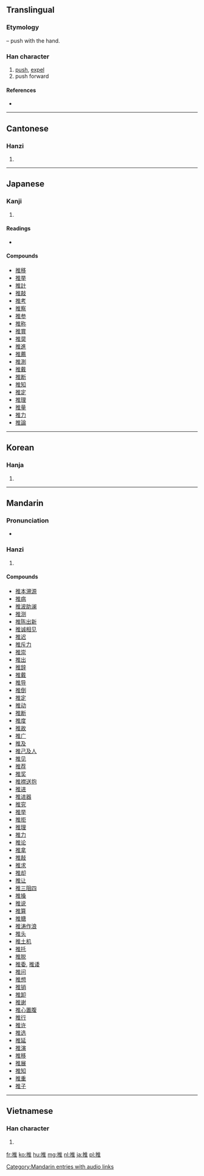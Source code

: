{{also|稚}}
==Translingual==

===Etymology===
{{Han compound|手|alt1=扌|t1=hand|隹|ls=psc|c1=s|c2=p}} – push with the hand.

===Han character===
{{Han char|rn=64|rad=手|as=08|sn=11|four=5001<sub>4</sub>|canj=手人土 (QOG)|ids=⿰[[扌]][[隹]]}}

# [[push]], [[expel]]
# push forward

====References====
* {{Han ref|kx=0439.080|dkj=12284|dj=0790.010|hdz=31898.070|uh=63A8|ud=25512|bh=B1C0|bd=45504}}

----

==Cantonese==

===Hanzi===
{{yue-hanzi|jyut=|y=teui1}}

# {{defn|Cantonese|sort=手08}}

----

==Japanese==

===Kanji===
{{ja-kanji|grade=6|rs=手08}}

# {{defn|Japanese|sort=手08}}

====Readings====
* {{ja-readings|on=[[すい]] (sui)|kun=[[おす]] (osu)}}

====Compounds====
* [[推移]]
* [[推挙]]
* [[推計]]
* [[推敲]]
* [[推考]]
* [[推察]]
* [[推参]]
* [[推称]]
* [[推賞]]
* [[推奨]]
* [[推進]]
* [[推薦]]
* [[推測]]
* [[推戴]]
* [[推断]]
* [[推知]]
* [[推定]]
* [[推理]]
* [[推量]]
* [[推力]]
* [[推論]]

----

==Korean==

===Hanja===
{{ko-hanja|hangeul=[[추]], [[퇴]]|eumhun=|rv=chu, toe|mr=ch'u, t'oe|y=chwu, thoy}}

# {{defn|Korean|sort=手08}}

----

==Mandarin==

===Pronunciation===
* {{audio|zh-tuī.ogg|audio}}

===Hanzi===
{{cmn-hanzi|pin=[[tuī]] ([[tui1]]), [[zé]] ([[ze2]])|wg=t'ui<sup>1</sup>, tse<sup>2</sup>}}

# {{defn|Mandarin|sort=手08}}

====Compounds====
* [[推本溯源]]
* [[推病]]
* [[推波助澜]]
* [[推测]]
* [[推陈出新]]
* [[推诚相见]]
* [[推迟]]
* [[推斥力]]
* [[推崇]]
* [[推出]]
* [[推辞]]
* [[推戴]]
* [[推导]]
* [[推倒]]
* [[推定]]
* [[推动]]
* [[推断]]
* [[推度]]
* [[推故]]
* [[推广]]
* [[推及]]
* [[推己及人]]
* [[推见]]
* [[推荐]]
* [[推奖]]
* [[推襟送抱]]
* [[推进]]
* [[推进器]]
* [[推究]]
* [[推举]]
* [[推拒]]
* [[推理]]
* [[推力]]
* [[推论]]
* [[推拿]]
* [[推敲]]
* [[推求]]
* [[推却]]
* [[推让]]
* [[推三阻四]]
* [[推搡]]
* [[推说]]
* [[推算]]
* [[推搪]]
* [[推涛作浪]]
* [[推头]]
* [[推土机]]
* [[推托]]
* [[推脱]]
* [[推委]], [[推诿]]
* [[推问]]
* [[推想]]
* [[推销]]
* [[推卸]]
* [[推谢]]
* [[推心置腹]]
* [[推行]]
* [[推许]]
* [[推选]]
* [[推延]]
* [[推演]]
* [[推移]]
* [[推展]]
* [[推知]]
* [[推重]]
* [[推子]]

[[Category:Mandarin entries with audio links]]

----

==Vietnamese==

===Han character===
{{vi-hantu|[[thôi]], [[suy]], [[chui]], [[thoi]], [[thòi]], [[tòi]]|rs=手08}}

# {{defn|Vietnamese|sort=手08}}

[[fr:推]]
[[ko:推]]
[[hu:推]]
[[mg:推]]
[[nl:推]]
[[ja:推]]
[[pl:推]]